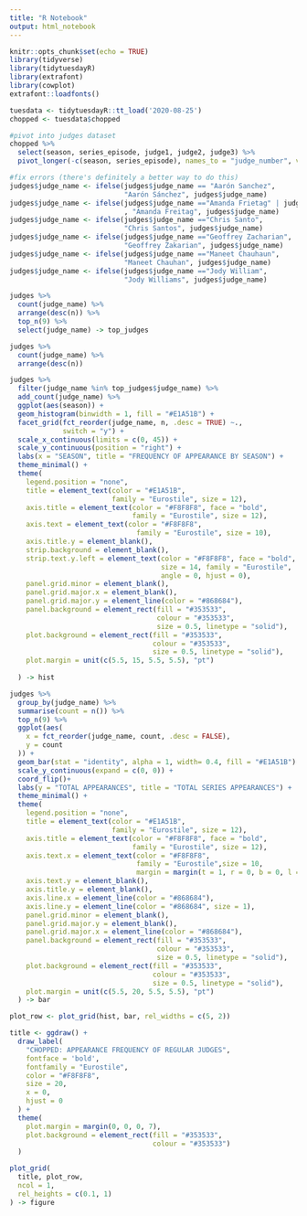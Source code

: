 ```yaml
---
title: "R Notebook"
output: html_notebook
---
```


```r
knitr::opts_chunk$set(echo = TRUE)
library(tidyverse)
library(tidytuesdayR)
library(extrafont)
library(cowplot)
extrafont::loadfonts()
```

```r
tuesdata <- tidytuesdayR::tt_load('2020-08-25')
chopped <- tuesdata$chopped
```

```r
#pivot into judges dataset
chopped %>% 
  select(season, series_episode, judge1, judge2, judge3) %>% 
  pivot_longer(-c(season, series_episode), names_to = "judge_number", values_to = "judge_name") -> judges

#fix errors (there's definitely a better way to do this)
judges$judge_name <- ifelse(judges$judge_name == "Aarón Sanchez", 
                            "Aarón Sánchez", judges$judge_name)
judges$judge_name <- ifelse(judges$judge_name =="Amanda Frietag" | judges$judge_name =="Amanda Freita"
                            , "Amanda Freitag", judges$judge_name)
judges$judge_name <- ifelse(judges$judge_name =="Chris Santo", 
                            "Chris Santos", judges$judge_name)
judges$judge_name <- ifelse(judges$judge_name =="Geoffrey Zacharian", 
                            "Geoffrey Zakarian", judges$judge_name)
judges$judge_name <- ifelse(judges$judge_name =="Maneet Chauhaun", 
                            "Maneet Chauhan", judges$judge_name)
judges$judge_name <- ifelse(judges$judge_name =="Jody William", 
                            "Jody Williams", judges$judge_name)

judges %>% 
  count(judge_name) %>% 
  arrange(desc(n)) %>% 
  top_n(9) %>% 
  select(judge_name) -> top_judges

judges %>% 
  count(judge_name) %>% 
  arrange(desc(n)) 
```

```r
judges %>% 
  filter(judge_name %in% top_judges$judge_name) %>% 
  add_count(judge_name) %>% 
  ggplot(aes(season)) +
  geom_histogram(binwidth = 1, fill = "#E1A51B") +
  facet_grid(fct_reorder(judge_name, n, .desc = TRUE) ~., 
             switch = "y") +
  scale_x_continuous(limits = c(0, 45)) +
  scale_y_continuous(position = "right") +
  labs(x = "SEASON", title = "FREQUENCY OF APPEARANCE BY SEASON") +
  theme_minimal() +
  theme(
    legend.position = "none",
    title = element_text(color = "#E1A51B", 
                         family = "Eurostile", size = 12),
    axis.title = element_text(color = "#F8F8F8", face = "bold",
                              family = "Eurostile", size = 12), 
    axis.text = element_text(color = "#F8F8F8", 
                               family = "Eurostile", size = 10),
    axis.title.y = element_blank(),
    strip.background = element_blank(),
    strip.text.y.left = element_text(color = "#F8F8F8", face = "bold", 
                                     size = 14, family = "Eurostile",
                                     angle = 0, hjust = 0),
    panel.grid.minor = element_blank(),
    panel.grid.major.x = element_blank(),
    panel.grid.major.y = element_line(color = "#868684"),
    panel.background = element_rect(fill = "#353533",
                                    colour = "#353533",
                                    size = 0.5, linetype = "solid"),
    plot.background = element_rect(fill = "#353533",
                                   colour = "#353533",
                                   size = 0.5, linetype = "solid"),
    plot.margin = unit(c(5.5, 15, 5.5, 5.5), "pt")
    
  ) -> hist
```

```r
judges %>% 
  group_by(judge_name) %>% 
  summarise(count = n()) %>% 
  top_n(9) %>% 
  ggplot(aes(
    x = fct_reorder(judge_name, count, .desc = FALSE), 
    y = count
  )) +
  geom_bar(stat = "identity", alpha = 1, width= 0.4, fill = "#E1A51B") +
  scale_y_continuous(expand = c(0, 0)) +
  coord_flip()+
  labs(y = "TOTAL APPEARANCES", title = "TOTAL SERIES APPEARANCES") +
  theme_minimal() +
  theme(
    legend.position = "none",
    title = element_text(color = "#E1A51B",
                         family = "Eurostile", size = 12), 
    axis.title = element_text(color = "#F8F8F8", face = "bold", 
                              family = "Eurostile", size = 12), 
    axis.text.x = element_text(color = "#F8F8F8", 
                               family = "Eurostile",size = 10, 
                               margin = margin(t = 1, r = 0, b = 0, l = 0)), 
    axis.text.y = element_blank(),
    axis.title.y = element_blank(),
    axis.line.x = element_line(color = "#868684"),
    axis.line.y = element_line(color = "#868684", size = 1),
    panel.grid.minor = element_blank(),
    panel.grid.major.y = element_blank(),
    panel.grid.major.x = element_line(color = "#868684"),
    panel.background = element_rect(fill = "#353533",
                                    colour = "#353533",
                                    size = 0.5, linetype = "solid"),
    plot.background = element_rect(fill = "#353533",
                                   colour = "#353533",
                                   size = 0.5, linetype = "solid"), 
    plot.margin = unit(c(5.5, 20, 5.5, 5.5), "pt")
  ) -> bar

```


```r
plot_row <- plot_grid(hist, bar, rel_widths = c(5, 2))

title <- ggdraw() + 
  draw_label(
    "CHOPPED: APPEARANCE FREQUENCY OF REGULAR JUDGES",
    fontface = 'bold',
    fontfamily = "Eurostile",
    color = "#F8F8F8",
    size = 20,
    x = 0,
    hjust = 0
  ) +
  theme(
    plot.margin = margin(0, 0, 0, 7),
    plot.background = element_rect(fill = "#353533",
                                   colour = "#353533")
  )

plot_grid(
  title, plot_row,
  ncol = 1,
  rel_heights = c(0.1, 1)
) -> figure
```


